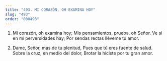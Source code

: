 ```yaml
---
title: "493. MI CORAZÓN, OH EXAMINA HOY"
slug: "493"
order: "000493"
---
```

1. Mi corazón, oh examina hoy;
Mis pensamientos, prueba, oh Señor. Ve si en mí perversidades hay;
Por sendas rectas lléveme tu amor.

2. Dame, Señor, más de tu plenitud, Pues que tú eres fuente de salud. Sobre la cruz, en medio del dolor, Brotar la hiciste por tu gran amor.
